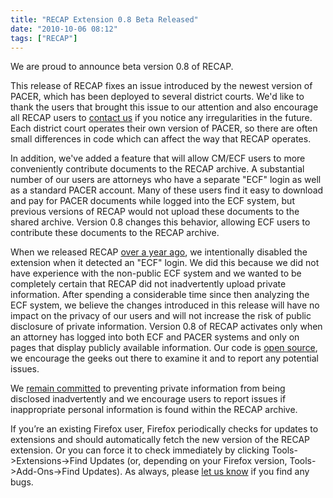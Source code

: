 ```yaml
---
title: "RECAP Extension 0.8 Beta Released"
date: "2010-10-06 08:12"
tags: ["RECAP"]
---
```


We are proud to announce beta version
0.8 of RECAP.

This release of RECAP fixes an issue introduced by the newest version of
PACER, which has been deployed to several district courts. We'd like to
thank the users that brought this issue to our attention and also
encourage all RECAP users to [contact us](mailto:info@free.law)
if you notice any irregularities in the future. Each district court
operates their own version of PACER, so there are often small
differences in code which can affect the way that RECAP operates.

In addition, we've added a feature that will allow CM/ECF users to more
conveniently contribute documents to the RECAP archive. A substantial number of
our users are attorneys who have a separate "ECF" login as well as a standard
PACER account. Many of these users find it easy to download and pay for PACER
documents while logged into the ECF system, but previous versions of RECAP
would not upload these documents to the shared archive. Version 0.8 changes
this behavior, allowing ECF users to contribute these documents to the RECAP
archive.

When we released RECAP [over a year ago](/2009/08/14/welcome/), we
intentionally disabled the extension when it detected an "ECF" login. We did
this because we did not have experience with the non-public ECF system and we
wanted to be completely certain that RECAP did not inadvertently upload private
information. After spending a considerable time since then analyzing the ECF
system, we believe the changes introduced in this release will have no impact
on the privacy of our users and will not increase the risk of public disclosure
of private information. Version 0.8 of RECAP activates only when an attorney
has logged into both ECF and PACER systems and only on pages that display
publicly available information. Our code
is [open source](http://github.com/citp/recap), we
encourage the geeks out there to examine it and to report any potential
issues.

We [remain committed](/recap/faq/#privacy-and-security) to
preventing private information from being disclosed inadvertently and we
encourage users to report issues if inappropriate personal information
is found within the RECAP archive.

If you’re an existing Firefox user, Firefox periodically checks for
updates to extensions and should automatically fetch the new version of
the RECAP extension. Or you can force it to check immediately by
clicking Tools-&gt;Extensions-&gt;Find Updates (or, depending on your
Firefox version, Tools-&gt;Add-Ons-&gt;Find Updates). As always, please
[let us know](mailto:info@free.law) if you find any bugs.
